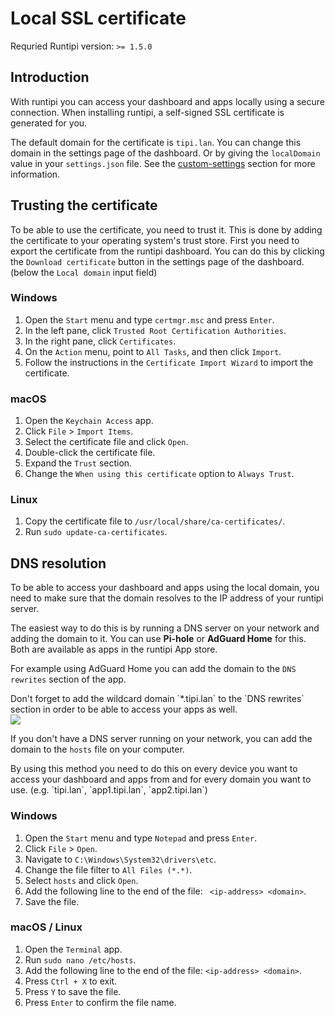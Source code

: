 
# Local SSL certificate

Requried Runtipi version: `>= 1.5.0`

## Introduction

With runtipi you can access your dashboard and apps locally using a secure connection. When installing runtipi, a self-signed SSL certificate is generated for you.

The default domain for the certificate is `tipi.lan`. You can change this domain in the settings page of the dashboard. Or by giving the `localDomain` value in your `settings.json` file.
See the [custom-settings](/docs/getting-started/custom-settings) section for more information.

## Trusting the certificate

To be able to use the certificate, you need to trust it. This is done by adding the certificate to your operating system's trust store.
First you need to export the certificate from the runtipi dashboard. You can do this by clicking the `Download certificate` button in the settings page of the dashboard. (below the `Local domain` input field)

### Windows

1. Open the `Start` menu and type `certmgr.msc` and press `Enter`.
2. In the left pane, click `Trusted Root Certification Authorities`.
3. In the right pane, click `Certificates`.
4. On the `Action` menu, point to `All Tasks`, and then click `Import`.
5. Follow the instructions in the `Certificate Import Wizard` to import the certificate.

### macOS

1. Open the `Keychain Access` app.
2. Click `File` > `Import Items`.
3. Select the certificate file and click `Open`.
4. Double-click the certificate file.
5. Expand the `Trust` section.
6. Change the `When using this certificate` option to `Always Trust`.

### Linux

1. Copy the certificate file to `/usr/local/share/ca-certificates/`.
2. Run `sudo update-ca-certificates`.

## DNS resolution

To be able to access your dashboard and apps using the local domain, you need to make sure that the domain resolves to the IP address of your runtipi server.

The easiest way to do this is by running a DNS server on your network and adding the domain to it.
You can use **Pi-hole** or **AdGuard Home** for this. Both are available as apps in the runtipi App store.

For example using AdGuard Home you can add the domain to the `DNS rewrites` section of the app.

<Callout>
  Don't forget to add the wildcard domain `*.tipi.lan` to the `DNS rewrites` section in order to be
  able to access your apps as well.
</Callout>

<br />
<Image src="/images/local-certificate/dns-rewrite.png" width={879} height={187} />

If you don't have a DNS server running on your network, you can add the domain to the `hosts` file on your computer.

<Callout emoji="⚠️" type="warning">
  By using this method you need to do this on every device you want to access your dashboard and
  apps from and for every domain you want to use. (e.g. `tipi.lan`, `app1.tipi.lan`,
  `app2.tipi.lan`)
</Callout>

### Windows

1. Open the `Start` menu and type `Notepad` and press `Enter`.
2. Click `File` > `Open`.
3. Navigate to `C:\Windows\System32\drivers\etc`.
4. Change the file filter to `All Files (*.*)`.
5. Select `hosts` and click `Open`.
6. Add the following line to the end of the file: `
<ip-address> <domain>`.
7. Save the file.

### macOS / Linux

1. Open the `Terminal` app.
2. Run `sudo nano /etc/hosts`.
3. Add the following line to the end of the file: `<ip-address> <domain>`.
4. Press `Ctrl + X` to exit.
5. Press `Y` to save the file.
6. Press `Enter` to confirm the file name.

